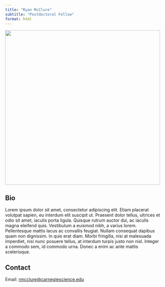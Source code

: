 ```yaml
---
title: "Ryan McClure"
subtitle: "Postdoctoral Fellow"
format: html
---
```


![](images/tempimg.jpg){fig-alt="Ryan McClure" width=500px}

## Bio

Lorem ipsum dolor sit amet, consectetur adipiscing elit. Etiam placerat volutpat sapien, eu interdum elit suscipit ut. Praesent dolor tellus, ultrices et odio sit amet, iaculis porta ligula. Quisque rutrum auctor dui, ac iaculis magna eleifend quis. Vestibulum a euismod nibh, a varius lorem. Pellentesque mattis lacus ac convallis feugiat. Nullam consequat dapibus quam non dignissim. In quis erat diam. Morbi fringilla, nisi at malesuada imperdiet, nisi nunc posuere tellus, at interdum turpis justo non nisl. Integer a commodo sem, id commodo urna. Donec a enim ac ante mattis scelerisque.

## Contact

Email: [rmcclure@carnegiescience.edu](mailto:rmcclure@carnegiescience.edu)